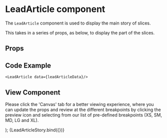 
<Meta
  title="Newskit Components/Slices/LeadArticle"
  component={LeadArticle}
/>

# LeadArticle component
The `LeadArticle` component is used to display the main story of slices.

This takes in a series of props, as below, to display the part of the slices.

## Props
<Props of={LeadArticle} />

## Code Example
`<LeadArticle data={leadArticleData}/>`

## View Component
Please click the 'Canvas' tab for a better viewing experience, where you can update the props and review at the different breakpoints by clicking the preview icon and selecting from our list of pre-defined breakpoints (XS, SM, MD, LG and XL).

  <NewsKitProvider theme={TimesWebLightTheme}>
    <LeadArticle {...{headline, color, flag, summary, bylines, tagL1, caption, image, url, tag, imageTop}} />
  </NewsKitProvider>
);

<Story name="LeadArticle" args={{...leadArticleData}}>
  {LeadArticleStory.bind({})}
</Story>